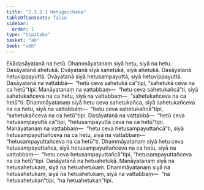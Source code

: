 ```yaml
---
title: "2.3.2.1 Hetugocchaka"
tableOfContents: false
sidebar:
  order: 1
type: "tipitaka"
basket: "ab"
book: "vbh"
---
```



<DynamicBreadcrumb />

<Division number="171" book="vbh">

<Paragraph number="597" book="vbh">
Ekādasāyatanā na hetū. Dhammāyatanaṃ siyā hetu, siyā na hetu. Dasāyatanā ahetukā. Dvāyatanā siyā sahetukā, siyā ahetukā. Dasāyatanā hetuvippayuttā. Dvāyatanā siyā hetusampayuttā, siyā hetuvippayuttā. Dasāyatanā na vattabbā—  “hetū ceva sahetukā cā”tipi, “sahetukā ceva na ca hetū”tipi. Manāyatanaṃ na vattabbaṃ—  “hetu ceva sahetukañcā”ti, siyā sahetukañceva na ca hetu, siyā na vattabbaṃ—  “sahetukañceva na ca hetū”ti. Dhammāyatanaṃ siyā hetu ceva sahetukañca, siyā sahetukañceva na ca hetu, siyā na vattabbaṃ—  “hetu ceva sahetukañcā”tipi, “sahetukañceva na ca hetū”tipi. Dasāyatanā na vattabbā—  “hetū ceva hetusampayuttā cā”tipi, “hetusampayuttā ceva na ca hetū”tipi. Manāyatanaṃ na vattabbaṃ—  “hetu ceva hetusampayuttañcā”ti, siyā hetusampayuttañceva na ca hetu, siyā na vattabbaṃ—  “hetusampayuttañceva na ca hetū”ti. Dhammāyatanaṃ siyā hetu ceva hetusampayuttañca, siyā hetusampayuttañceva na ca hetu, siyā na vattabbaṃ—  “hetu ceva hetusampayuttañcā”tipi, “hetusampayuttañceva na ca hetū”tipi. Dasāyatanā na hetuahetukā. Manāyatanaṃ siyā na hetusahetukaṃ, siyā na hetuahetukaṃ. Dhammāyatanaṃ siyā na hetusahetukaṃ, siyā na hetuahetukaṃ, siyā na vattabbaṃ—  “na hetusahetukan”tipi, “na hetuahetukan”tipi.
</Paragraph>
</Division>